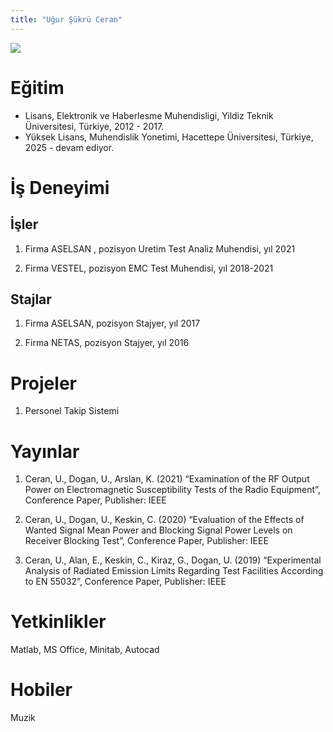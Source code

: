 ```yaml
---
title: "Uğur Şükrü Ceran"
---
```


![](/assets/images/vesikalik.jpeg){fig-align="center"}

# Eğitim

-   Lisans, Elektronik ve Haberlesme Muhendisligi, Yildiz Teknik Üniversitesi, Türkiye, 2012 - 2017.
-   Yüksek Lisans, Muhendislik Yonetimi, Hacettepe Üniversitesi, Türkiye, 2025 - devam ediyor.

# İş Deneyimi

## İşler

1.  Firma ASELSAN , pozisyon Uretim Test Analiz Muhendisi, yıl 2021

2.  Firma VESTEL, pozisyon EMC Test Muhendisi, yıl 2018-2021

## Stajlar

1.  Firma ASELSAN, pozisyon Stajyer, yıl 2017

2.  Firma NETAS, pozisyon Stajyer, yıl 2016

# Projeler

1.  Personel Takip Sistemi

# Yayınlar

1.  Ceran, U., Dogan, U., Arslan, K. (2021) “Examination of the RF Output Power on Electromagnetic Susceptibility Tests of the Radio Equipment”, Conference Paper, Publisher: IEEE

2.  Ceran, U., Dogan, U., Keskin, C. (2020) “Evaluation of the Effects of Wanted Signal Mean Power and Blocking Signal Power Levels on Receiver Blocking Test”, Conference Paper, Publisher: IEEE

3.  Ceran, U., Alan, E., Keskin, C., Kiraz, G., Dogan, U. (2019) “Experimental Analysis of Radiated Emission Limits Regarding Test Facilities According to EN 55032”, Conference Paper, Publisher: IEEE

# Yetkinlikler

Matlab, MS Office, Minitab, Autocad

# Hobiler

Muzik
